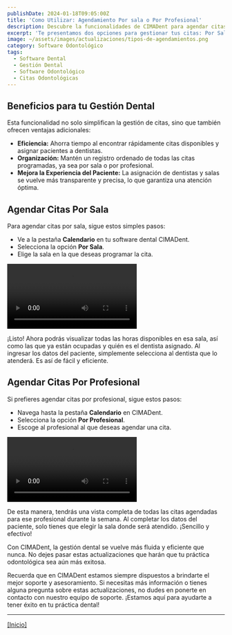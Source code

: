 ```yaml
---
publishDate: 2024-01-18T09:05:00Z
title: 'Como Utilizar: Agendamiento Por sala o Por Profesional'
description: Descubre la funcionalidades de CIMADent para agendar citas de manera eficiente.
excerpt: 'Te presentamos dos opciones para gestionar tus citas: Por Sala y Por Profesional. ¡Sigue leyendo para descubrir cómo estas actualizaciones pueden beneficiarte en tu práctica odontológica!'
image: ~/assets/images/actualizaciones/tipos-de-agendamientos.png
category: Software Odontológico
tags:
  - Software Dental
  - Gestión Dental
  - Software Odontológico
  - Citas Odontológicas
---
```


## Beneficios para tu Gestión Dental

Esta funcionalidad no solo simplifican la gestión de citas, sino que también ofrecen ventajas adicionales:

- **Eficiencia:** Ahorra tiempo al encontrar rápidamente citas disponibles y asignar pacientes a dentistas.
- **Organización:** Mantén un registro ordenado de todas las citas programadas, ya sea por sala o por profesional.
- **Mejora la Experiencia del Paciente:** La asignación de dentistas y salas se vuelve más transparente y precisa, lo que garantiza una atención óptima.

## Agendar Citas Por Sala

Para agendar citas por sala, sigue estos simples pasos:

- Ve a la pestaña **Calendario** en tu software dental CIMADent.
- Selecciona la opción **Por Sala**.
- Elige la sala en la que deseas programar la cita.

<video autoplay loop transition:persist class="w-full" style="pointer-events: none;">
  <source
    src="https://static2.cimadent.com/assets/videos/tipos-de-agendamientos/agendamientoporsala.mp4"
    type="video/mp4"
  ></source>
</video>

¡Listo! Ahora podrás visualizar todas las horas disponibles en esa sala, así como las que ya están ocupadas y quién es el dentista asignado. Al ingresar los datos del paciente, simplemente selecciona al dentista que lo atenderá. Es así de fácil y eficiente.

## Agendar Citas Por Profesional

Si prefieres agendar citas por profesional, sigue estos pasos:

- Navega hasta la pestaña **Calendario** en CIMADent.
- Selecciona la opción **Por Profesional**.
- Escoge al profesional al que deseas agendar una cita.

<video autoplay loop transition:persist class="w-full" style="pointer-events: none;">
  <source
    src="https://static2.cimadent.com/assets/videos/tipos-de-agendamientos/agendamientoporprofesional.mp4"
    type="video/mp4"
  ></source>
</video>

De esta manera, tendrás una vista completa de todas las citas agendadas para ese profesional durante la semana. Al completar los datos del paciente, solo tienes que elegir la sala donde será atendido. ¡Sencillo y efectivo!

Con CIMADent, la gestión dental se vuelve más fluida y eficiente que nunca. No dejes pasar estas actualizaciones que harán que tu práctica odontológica sea aún más exitosa.

Recuerda que en CIMADent estamos siempre dispuestos a brindarte el mejor soporte y asesoramiento. Si necesitas más información o tienes alguna pregunta sobre estas actualizaciones, no dudes en ponerte en contacto con nuestro equipo de soporte. ¡Estamos aquí para ayudarte a tener éxito en tu práctica dental!

---

[[Inicio]](#top)
